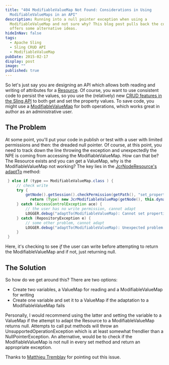 ```yaml
---
title: "404 ModifiableValueMap Not Found: Considerations in Using
  ModifiableValueMaps in an API"
description: Running into a null pointer exception when using a
  ModifiableValueMap and not sure why? This blog post pulls back the covers and
  offers some alternative ideas.
hideInNav: false
tags:
  - Apache Sling
  - Sling CRUD API
  - ModifiableValueMap
pubDate: 2015-02-17
display: post
image: ""
published: true
---
```


So let's just say you are designing an API which allows both reading and writing of attributes for a [Resource](https://sling.apache.org/apidocs/sling7/org/apache/sling/api/resource/Resource.html). Of course, you want to use consistent code to persist the values, so you use the (relatively) new [CRUD features in the Sling API](http://sling.apache.org/documentation/the-sling-engine/sling-api-crud-support.html) to both get and set the property values. To save code, you might use a [ModifiableValueMap](http://sling.apache.org/apidocs/sling7/org/apache/sling/api/resource/ModifiableValueMap.html) for both operations, which works great in author as an administrative user.

## The Problem

At some point, you'll put your code in publish or test with a user with limited permissions and then: the dreaded null pointer. Of course, at this point, you need to track down the line throwing the exception and unexpectedly the NPE is coming from accessing the ModifiableValueMap. How can that be? The Resource exists and you can get a ValueMap, why is the ModifiableValueMap not working? The key lies in the [JcrNodeResource's adaptTo](https://svn.apache.org/repos/asf/sling/tags/org.apache.sling.jcr.resource-2.0.10/src/main/java/org/apache/sling/jcr/resource/internal/helper/jcr/JcrNodeResource.java) method:

```java
 } else if (type == ModifiableValueMap.class ) {   
     // check write   
     try {   
         getNode().getSession().checkPermission(getPath(), "set_property");  
           return (Type) new JcrModifiableValueMap(getNode(), this.dynamicClassLoader);   
     } catch (AccessControlException ace) {   
         // the user has no write permission, cannot adapt   
         LOGGER.debug("adaptTo(ModifiableValueMap): Cannot set properties on {}", his);   
     } catch (RepositoryException e) {   
         // some other problem, cannot adapt   
         LOGGER.debug("adaptTo(ModifiableValueMap): Unexpected problem for {}", this);   
     }   
 } 
```

Here, it's checking to see _if_ the user can write before attempting to return the ModifiableValueMap and if not, just returning null. 

## The Solution

So how do we get around this? There are two options:

* Create two variables, a ValueMap for reading and a ModifiableValueMap for writing
* Create one variable and set it to a ValueMap if the adaptation to a ModifiableValueMap fails

Personally, I would recommend using the latter and setting the variable to a ValueMap if the attempt to adapt the Resource to a ModifiableValueMap returns null. Attempts to call put methods will throw an UnsupportedOperationException which is at least somewhat frendlier than a NullPointerException. An alternative, would be to check if the ModifiableValueMap is not null in every set method and return an appropriate exception.

Thanks to [Matthieu Tremblay](http://www.matthieutremblay.com/) for pointing out this issue.
